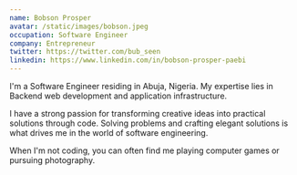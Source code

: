 ```yaml
---
name: Bobson Prosper
avatar: /static/images/bobson.jpeg
occupation: Software Engineer
company: Entrepreneur
twitter: https://twitter.com/bub_seen
linkedin: https://www.linkedin.com/in/bobson-prosper-paebi
---
```


I'm a Software Engineer residing in Abuja, Nigeria. My expertise lies in Backend web development and application infrastructure.

I have a strong passion for transforming creative ideas into practical solutions through code. Solving problems and crafting elegant solutions is what drives me in the world of software engineering.

When I'm not coding, you can often find me playing computer games or pursuing photography.
